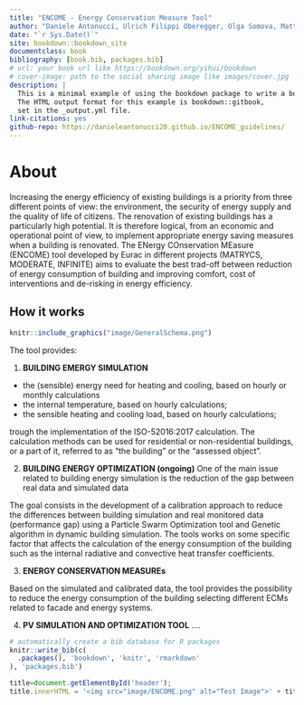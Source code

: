 ```yaml
--- 
title: "ENCOME - Energy Conservation Measure Tool"
author: "Daniele Antonucci, Ulrich Filippi Oberegger, Olga Somova, Mattia Dallapiccola"
date: "`r Sys.Date()`"
site: bookdown::bookdown_site
documentclass: book
bibliography: [book.bib, packages.bib]
# url: your book url like https://bookdown.org/yihui/bookdown
# cover-image: path to the social sharing image like images/cover.jpg
description: |
  This is a minimal example of using the bookdown package to write a book.
  The HTML output format for this example is bookdown::gitbook,
  set in the _output.yml file.
link-citations: yes
github-repo: https://danieleantonucci20.github.io/ENCOME_guidelines/
---
```



# About

Increasing the energy efficiency of existing buildings is a priority from three different points of view: the environment, the security of energy supply and the quality of life of citizens. The renovation of existing buildings has a particularly high potential. It is therefore logical, from an economic and operational point of view, to implement appropriate energy saving measures when a building is renovated. The ENergy COnservation MEasure (ENCOME) tool developed by Eurac in different projects (MATRYCS, MODERATE, INFINITE) aims to evaluate the best trad-off between reduction of energy consumption of building and improving comfort, cost of interventions and de-risking in energy efficiency.


## How it works 

```r
knitr::include_graphics("image/GeneralSchema.png")
```

The tool provides: 

1. **BUILDING EMERGY SIMULATION**
 
 - the (sensible) energy need for heating and cooling, based on hourly or monthly calculations
 - the internal temperature, based on hourly calculations;
 - the sensible heating and cooling load, based on hourly calculations;
 
 trough the implementation of the ISO-52016:2017 calculation.
 The calculation methods can be used for residential or non-residential buildings, or a part of it, referred to as "the building" or the "assessed object".
 
2. **BUILDING ENERGY OPTIMIZATION (ongoing)**
One of the main issue related to building energy simulation is the reduction of the gap between real data and simulated data

The goal consists in the development of a calibration approach to reduce the differences between building simulation and real monitored data (performance gap) using a Particle Swarm Optimization tool and Genetic algorithm in dynamic building simulation. 
The tools works on some specific factor that affects the calculation of the energy consumption of the building such as the internal radiative and convective heat transfer coefficients.

3. **ENERGY CONSERVATION MEASUREs**

Based on the simulated and calibrated data, the tool provides the possibility to reduce the energy consumption of the building selecting different ECMs related to facade and energy systems.

4. **PV SIMULATION AND OPTIMIZATION TOOL**
....


```r
# automatically create a bib database for R packages
knitr::write_bib(c(
  .packages(), 'bookdown', 'knitr', 'rmarkdown'
), 'packages.bib')
```

```js
title=document.getElementById('header');
title.innerHTML = '<img src="image/ENCOME.png" alt="Test Image">' + title.innerHTML
```
